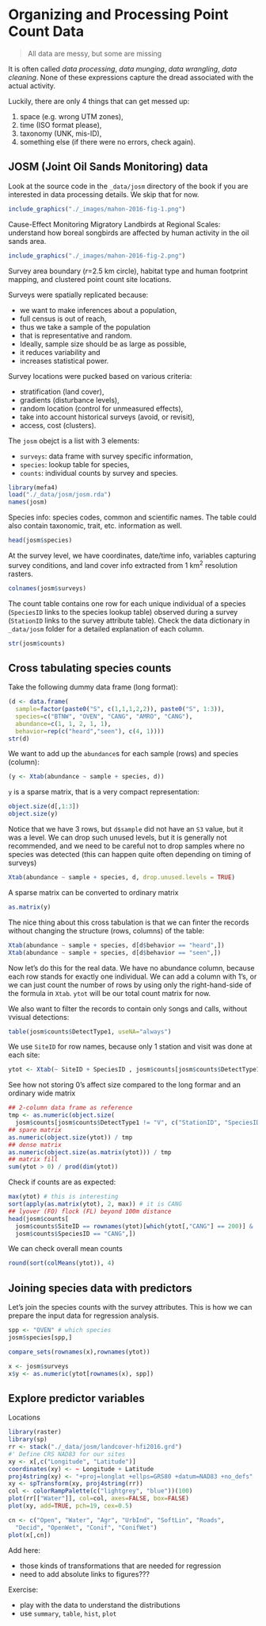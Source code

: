 # Organizing and Processing Point Count Data {#pcdata}

> All data are messy, but some are missing

It is often called _data processing_, _data munging_,
_data wrangling_, _data cleaning_.
None of these expressions capture the dread associated with the actual activity.

Luckily, there are only 4 things that can get messed up:

1. space (e.g. wrong UTM zones),
2. time (ISO format please),
3. taxonomy (UNK, mis-ID),
4. something else (if there were no errors, check again).

## JOSM (Joint Oil Sands Monitoring) data

Look at the source code in the `_data/josm` directory of the book
if you are interested in data processing details.
We skip that for now.

```r
include_graphics("./_images/mahon-2016-fig-1.png")
```

Cause-Effect Monitoring Migratory Landbirds at Regional Scales: 
understand how boreal songbirds are affected by human activity in the oil sands area.

```r
include_graphics("./_images/mahon-2016-fig-2.png")
```

Survey area boundary ($r$=2.5 km circle), habitat type and human footprint mapping, 
and clustered point count site locations.

Surveys were spatially replicated because:

- we want to make inferences about a population,
- full census is out of reach,
- thus we take a sample of the population
- that is representative and random.
- Ideally, sample size should be as large as possible,
- it reduces variability and 
- increases statistical power.

Survey locations were pucked based on various criteria:

- stratification (land cover),
- gradients (disturbance levels),
- random location (control for unmeasured effects),
- take into account historical surveys (avoid, or revisit),
- access, cost (clusters).

The `josm` obejct is a list with 3 elements:

- `surveys`: data frame with survey specific information,
- `species`: lookup table for species,
- `counts`: individual counts by survey and species.

```r
library(mefa4)
load("./_data/josm/josm.rda")
names(josm)
```

Species info: species codes, common and scientific names. The table could also contain
taxonomic, trait, etc. information as well.

```r
head(josm$species)
```

At the survey level, we have coordinates, date/time info,
variables capturing survey conditions, and land cover info extracted from 1 km$^2$ resolution rasters.

```r
colnames(josm$surveys)
```

The count table contains one row for each unique individual 
of a species (`SpeciesID` links to the species lookup table)
observed during a survey (`StationID` links to the survey attribute table).
Check the data dictionary in `_data/josm` folder for a detailed explanation of each column.

```r
str(josm$counts)
```

## Cross tabulating species counts

Take the following dummy data frame (long format):

```r
(d <- data.frame(
  sample=factor(paste0("S", c(1,1,1,2,2)), paste0("S", 1:3)),
  species=c("BTNW", "OVEN", "CANG", "AMRO", "CANG"),
  abundance=c(1, 1, 2, 1, 1),
  behavior=rep(c("heard","seen"), c(4, 1))))
str(d)
```

We want to add up the `abundance`s for each sample (rows) and species (column):

```r
(y <- Xtab(abundance ~ sample + species, d))
```

`y` is a sparse matrix, that is a very compact representation:

```r
object.size(d[,1:3])
object.size(y)
```

Notice that we have 3 rows, but `d$sample` did not have an `S3` value, but it was a level.
We can drop such unused levels, but it is generally not recommended, and we need to be careful
not to drop samples where no species was detected (this can happen quite often depending on timing of
surveys)

```r
Xtab(abundance ~ sample + species, d, drop.unused.levels = TRUE)
```

A sparse matrix can be converted to ordinary matrix

```r
as.matrix(y)
```


The nice thing about this cross tabulation is that we can finter the records without
changing the structure (rows, columns) of the table:

```r
Xtab(abundance ~ sample + species, d[d$behavior == "heard",])
Xtab(abundance ~ sample + species, d[d$behavior == "seen",])
```

Now let's do this for the real data. We have no abundance column, because 
each row stands for exactly one individual. We can add a column with 1's,
or we can just count the number of rows by using only the right-hand-side of the
formula in `Xtab`. `ytot` will be our total count matrix for now.

We also want to filter the records to contain only `S`ongs and `C`alls, without
`V`visual detections:

```r
table(josm$counts$DetectType1, useNA="always")
```

We use `SiteID` for row names, because only 1 station and visit was done at each site:

```r
ytot <- Xtab(~ SiteID + SpeciesID , josm$counts[josm$counts$DetectType1 != "V",])
```

See how not storing 0's affect size compared to the long formar and an ordinary wide matrix

```r
## 2-column data frame as reference
tmp <- as.numeric(object.size(
  josm$counts[josm$counts$DetectType1 != "V", c("StationID", "SpeciesID")]))
## spare matrix
as.numeric(object.size(ytot)) / tmp
## dense matrix
as.numeric(object.size(as.matrix(ytot))) / tmp
## matrix fill
sum(ytot > 0) / prod(dim(ytot))
```

Check if counts are as expected:

```r
max(ytot) # this is interesting
sort(apply(as.matrix(ytot), 2, max)) # it is CANG
## lyover (FO) flock (FL) beyond 100m distance
head(josm$counts[
  josm$counts$SiteID == rownames(ytot)[which(ytot[,"CANG"] == 200)] &
  josm$counts$SpeciesID == "CANG",])
```

We can check overall mean counts

```r
round(sort(colMeans(ytot)), 4)
```

## Joining species data with predictors

Let's join the species counts with the survey attributes. This is how we can prepare the
input data for regression analysis.

```r
spp <- "OVEN" # which species
josm$species[spp,]

compare_sets(rownames(x),rownames(ytot))

x <- josm$surveys
x$y <- as.numeric(ytot[rownames(x), spp])
```

## Explore predictor variables

Locations

```r
library(raster)
library(sp)
rr <- stack("./_data/josm/landcover-hfi2016.grd")
#' Define CRS NAD83 for our sites
xy <- x[,c("Longitude", "Latitude")]
coordinates(xy) <- ~ Longitude + Latitude
proj4string(xy) <- "+proj=longlat +ellps=GRS80 +datum=NAD83 +no_defs"
xy <- spTransform(xy, proj4string(rr))
col <- colorRampPalette(c("lightgrey", "blue"))(100)
plot(rr[["Water"]], col=col, axes=FALSE, box=FALSE)
plot(xy, add=TRUE, pch=19, cex=0.5)
```

```r
cn <- c("Open", "Water", "Agr", "UrbInd", "SoftLin", "Roads", 
  "Decid", "OpenWet", "Conif", "ConifWet")
plot(x[,cn])
```


Add here:

- those kinds of transformations that are needed for regression
- need to add absolute links to figures???

Exercise: 

- play with the data to understand the distributions
- use `summary`, `table`, `hist`, `plot`

